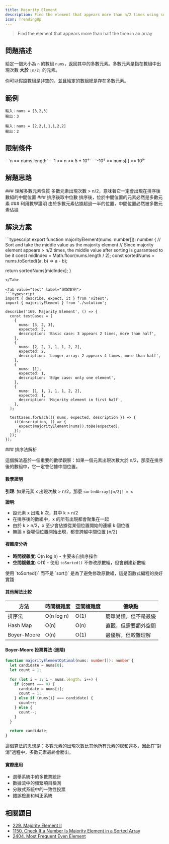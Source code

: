 ```yaml
---
title: Majority Element
description: Find the element that appears more than n/2 times using sorting approach
icon: TrendingUp
---
```



> Find the element that appears more than half the time in an array

## 問題描述

給定一個大小為 `n` 的數組 `nums`，返回其中的多數元素。多數元素是指在數組中出現次數 **大於** `⌊n/2⌋` 的元素。

你可以假設數組是非空的，並且給定的數組總是存在多數元素。

## 範例

```
輸入：nums = [3,2,3]
輸出：3

輸入：nums = [2,2,1,1,1,2,2]
輸出：2
```

## 限制條件

<Callout type="info">
- `n == nums.length`
- `1 <= n <= 5 * 10⁴`
- `-10⁹ <= nums[i] <= 10⁹`
</Callout>

## 解題思路

<Steps>

<Step>
### 理解多數元素性質
多數元素出現次數 > n/2，意味著它一定會出現在排序後數組的中間位置
</Step>

<Step>
### 排序後取中位數
排序後，位於中間位置的元素必然是多數元素
</Step>

<Step>
### 利用數學證明
由於多數元素佔據超過一半的位置，中間位置必然被多數元素佔據
</Step>

</Steps>

## 解決方案

<Tabs>
<Tab value="solution" label="TypeScript 解答">
```typescript
export function majorityElement(nums: number[]): number {
  // Sort and take the middle value as the majority element
  // Since majority element appears > n/2 times, the middle value after sorting is guaranteed to be it
  const midIndex = Math.floor(nums.length / 2);
  const sortedNums = nums.toSorted((a, b) => a - b);

  return sortedNums[midIndex];
}
```
</Tab>

<Tab value="test" label="測試案例">
```typescript
import { describe, expect, it } from 'vitest';
import { majorityElement } from './solution';

describe('169. Majority Element', () => {
  const testCases = [
    {
      nums: [3, 2, 3],
      expected: 3,
      description: 'Basic case: 3 appears 2 times, more than half',
    },
    {
      nums: [2, 2, 1, 1, 1, 2, 2],
      expected: 2,
      description: 'Longer array: 2 appears 4 times, more than half',
    },
    {
      nums: [1],
      expected: 1,
      description: 'Edge case: only one element',
    },
    {
      nums: [1, 1, 1, 1, 1, 2, 2],
      expected: 1,
      description: 'Majority element in first half',
    },
  ];

  testCases.forEach(({ nums, expected, description }) => {
    it(description, () => {
      expect(majorityElement(nums)).toBe(expected);
    });
  });
});
```
</Tab>

<Tab value="explanation" label="演算法解析">
### 排序法解析

這個解法基於一個重要的數學觀察：如果一個元素出現次數大於 n/2，那麼在排序後的數組中，它一定會佔據中間位置。

#### 數學證明

**引理**: 如果元素 x 出現次數 > n/2，那麼 `sortedArray[⌊n/2⌋] = x`

**證明**: 
- 設元素 x 出現 k 次，其中 k > n/2
- 在排序後的數組中，x 的所有出現都會聚集在一起
- 由於 k > n/2，x 至少會佔據從某個位置開始的連續 k 個位置
- 無論 x 從哪個位置開始出現，都會跨越中間位置 ⌊n/2⌋

#### 複雜度分析
- **時間複雜度**: O(n log n) - 主要來自排序操作
- **空間複雜度**: O(1) - 使用 `toSorted()` 不修改原數組，但會創建新數組

<Callout type="info">
使用 `toSorted()` 而不是 `sort()` 是為了避免修改原數組，這是函數式編程的良好實踐
</Callout>

#### 其他解法比較

| 方法 | 時間複雜度 | 空間複雜度 | 優缺點 |
|------|------------|------------|--------|
| 排序法 | O(n log n) | O(1) | 簡單易懂，但不是最優 |
| Hash Map | O(n) | O(n) | 直觀，但需要額外空間 |
| Boyer-Moore | O(n) | O(1) | 最優解，但較難理解 |

#### Boyer-Moore 投票算法 (進階)
```typescript
function majorityElementOptimal(nums: number[]): number {
  let candidate = nums[0];
  let count = 1;
  
  for (let i = 1; i < nums.length; i++) {
    if (count === 0) {
      candidate = nums[i];
      count = 1;
    } else if (nums[i] === candidate) {
      count++;
    } else {
      count--;
    }
  }
  
  return candidate;
}
```

這個算法的思想是：多數元素的出現次數比其他所有元素的總和還多，因此在"對消"過程中，多數元素最終會勝出。

#### 實際應用
- 選舉系統中的多數票統計
- 數據流中的頻繁項目檢測
- 分散式系統中的一致性投票
- 錯誤檢測和糾正系統
</Tab>
</Tabs>

## 相關題目

- [229. Majority Element II](https://leetcode.com/problems/majority-element-ii/)
- [1150. Check If a Number Is Majority Element in a Sorted Array](https://leetcode.com/problems/check-if-a-number-is-majority-element-in-a-sorted-array/)
- [2404. Most Frequent Even Element](https://leetcode.com/problems/most-frequent-even-element/)